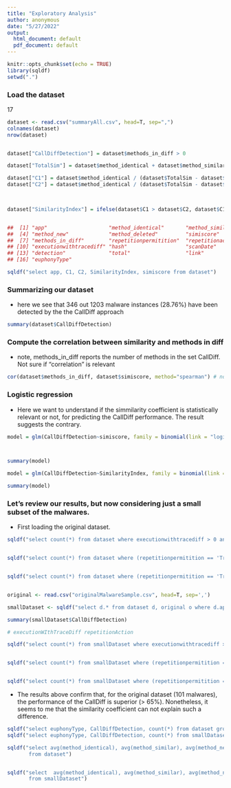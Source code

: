 ```yaml
---
title: "Exploratory Analysis"
author: anonymous
date: "5/27/2022"
output:
  html_document: default
  pdf_document: default
---
```


```r
knitr::opts_chunk$set(echo = TRUE)
library(sqldf)
setwd(".")
```

### Load the dataset

17 
```r

dataset <- read.csv("summaryAll.csv", head=T, sep=",")
colnames(dataset)
nrow(dataset)


dataset["CallDiffDetection"] = dataset$methods_in_diff > 0 

dataset["TotalSim"] = dataset$method_identical + dataset$method_similar + dataset$method_deleted + dataset$method_new

dataset["C1"] = dataset$method_identical / (dataset$TotalSim - dataset$method_new)
dataset["C2"] = dataset$method_identical / (dataset$TotalSim - dataset$method_deleted)
                                            


dataset["SimilarityIndex"] = ifelse(dataset$C1 > dataset$C2, dataset$C1, dataset$C2)


##  [1] "app"                    "method_identical"       "method_similar"        
##  [4] "method_new"             "method_deleted"         "simiscore"             
##  [7] "methods_in_diff"        "repetitionpermitition"  "repetitionaction"      
## [10] "executionwithtracediff" "hash"                   "scanDate"              
## [13] "detection"              "total"                  "link"                  
## [16] "euphonyType"

sqldf("select app, C1, C2, SimilarityIndex, simiscore from dataset")
```

### Summarizing our dataset 

   * here we see that 346 out 1203 malware instances (28.76%) have been detected by the the CallDiff approach
   
```r
summary(dataset$CallDiffDetection)
```

### Compute the correlation between similarity and methods in diff

   * note, methods_in_diff reports the number of methods in the set CallDiff. Not sure if "correlation" is relevant 
   
```r
cor(dataset$methods_in_diff, dataset$simiscore, method="spearman") # non-parametric
```


### Logistic regression 

   * Here we want to understand if the simmilarity coefficient is statistically relevant or not, for predicting the CallDiff performance. The result suggests the contrary. 
   
```r
model = glm(CallDiffDetection~simiscore, family = binomial(link = "logit"), data = dataset) 



summary(model)

model = glm(CallDiffDetection~SimilarityIndex, family = binomial(link = "logit"), data = dataset) 

summary(model)
```

### Let's review our results, but now considering just a small subset of the malwares. 

   * First loading the original dataset. 

```r
sqldf("select count(*) from dataset where executionwithtracediff > 0 and CallDiffDetection == FALSE")


sqldf("select count(*) from dataset where (repetitionpermitition == 'True' or repetitionaction == 'True') and CallDiffDetection == FALSE")


sqldf("select count(*) from dataset where (repetitionpermitition == 'True' or repetitionaction == 'True' or executionwithtracediff > 0) and CallDiffDetection == FALSE")


original <- read.csv("originalMalwareSample.csv", head=T, sep=',')

smallDataset <- sqldf("select d.* from dataset d, original o where d.app = o.app")

summary(smallDataset$CallDiffDetection)

# executionWIthTraceDiff repetitionAction

sqldf("select count(*) from smallDataset where executionwithtracediff > 0 and CallDiffDetection == FALSE")


sqldf("select count(*) from smallDataset where (repetitionpermitition == 'True' or repetitionaction == 'True') and CallDiffDetection == FALSE")


sqldf("select count(*) from smallDataset where (repetitionpermitition == 'True' or repetitionaction == 'True' or executionwithtracediff > 0) and CallDiffDetection == FALSE")

```
   
   
   * The results above confirm that, for the original dataset (101 malwares), the 
   performance of the CallDiff is superior (> 65%). Nonetheless, it seems to me that the 
   similarity coefficient can not explain such a difference. 
   
```r
sqldf("select euphonyType, CallDiffDetection, count(*) from dataset group by euphonyType, CallDiffDetection")
sqldf("select euphonyType, CallDiffDetection, count(*) from smallDataset group by euphonyType, CallDiffDetection")

sqldf("select avg(method_identical), avg(method_similar), avg(method_new), avg(method_deleted), avg(methods_in_diff), avg(simiscore) 
       from dataset")


sqldf("select  avg(method_identical), avg(method_similar), avg(method_new), avg(method_deleted), avg(methods_in_diff), avg(simiscore) 
       from smallDataset")

```
   
